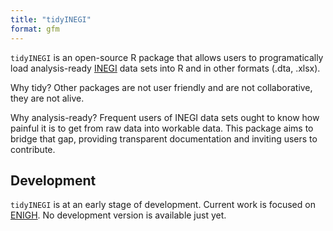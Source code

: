 ```yaml
---
title: "tidyINEGI"
format: gfm
---
```


`tidyINEGI` is an open-source R package that allows users to programatically load analysis-ready [INEGI](https://www.inegi.org.mx/) data sets into R and in other formats (.dta, .xlsx). 

Why tidy? Other packages are not user friendly and are not collaborative, they are not alive.

Why analysis-ready? Frequent users of INEGI data sets ought to know how painful it is to get from raw data into workable data. This package aims to bridge that gap, providing transparent documentation and inviting users to contribute. 


## Development

`tidyINEGI` is at an early stage of development. Current work is focused on [ENIGH](https://www.inegi.org.mx/programas/enigh/nc/2022/). No development version is available just yet. 